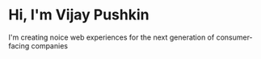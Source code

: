 # Hi, I'm Vijay Pushkin

I'm creating noice web experiences for the next generation of consumer-facing companies
